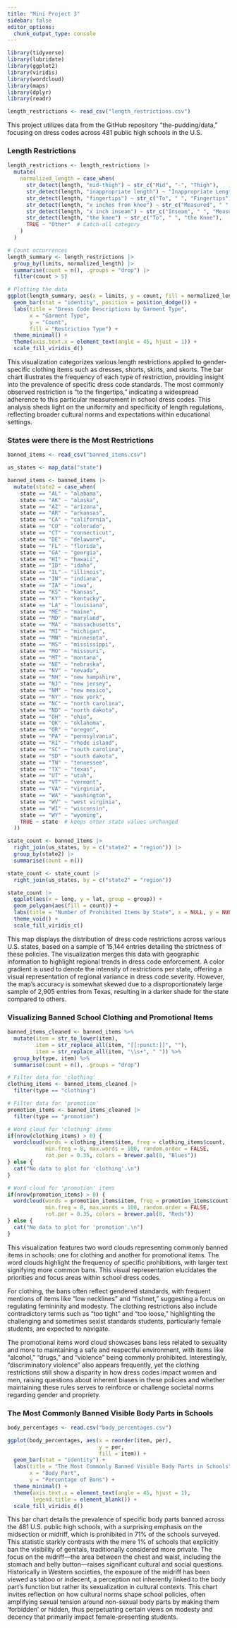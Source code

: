 ```yaml
---
title: "Mini Project 3"
sidebar: false
editor_options: 
  chunk_output_type: console
---
```


```r
library(tidyverse)
library(lubridate)
library(ggplot2)
library(viridis)
library(wordcloud)
library(maps)
library(dplyr)
library(readr)

length_restrictions <- read_csv("length_restrictions.csv")
```

This project utilizes data from the GitHub repository "the-pudding/data," focusing on dress codes across 481 public high schools in the U.S. 

### Length Restrictions

```r
length_restrictions <- length_restrictions |>
  mutate(
    normalized_length = case_when(
      str_detect(length, "mid-thigh") ~ str_c("Mid", "-", "Thigh"),
      str_detect(length, "inappropriate length") ~ "Inappropriate Length",
      str_detect(length, "fingertips") ~ str_c("To", " ", "Fingertips"),
      str_detect(length, "x inches from knee") ~ str_c("Measured", " ", "from Knee"),
      str_detect(length, "x inch inseam") ~ str_c("Inseam", " ", "Measurement"),
      str_detect(length, "the knee") ~ str_c("To", " ", "the Knee"),
      TRUE ~ "Other"  # Catch-all category
    )
  )

# Count occurrences
length_summary <- length_restrictions |>
  group_by(limits, normalized_length) |>
  summarise(count = n(), .groups = "drop") |>
  filter(count > 5)

# Plotting the data
ggplot(length_summary, aes(x = limits, y = count, fill = normalized_length)) +
  geom_bar(stat = "identity", position = position_dodge()) +
  labs(title = "Dress Code Descriptions by Garment Type",
       x = "Garment Type",
       y = "Count",
       fill = "Restriction Type") +
  theme_minimal() +
  theme(axis.text.x = element_text(angle = 45, hjust = 1)) +
  scale_fill_viridis_d()
```

This visualization categorizes various length restrictions applied to gender-specific clothing items such as dresses, shorts, skirts, and skorts. The bar chart illustrates the frequency of each type of restriction, providing insight into the prevalence of specific dress code standards. The most commonly observed restriction is "to the fingertips," indicating a widespread adherence to this particular measurement in school dress codes. This analysis sheds light on the uniformity and specificity of length regulations, reflecting broader cultural norms and expectations within educational settings.

### States were there is the Most Restrictions

```r
banned_items <- read_csv("banned_items.csv")

us_states <- map_data("state")

banned_items <- banned_items |>
  mutate(state2 = case_when(
    state == "AL" ~ "alabama",
    state == "AK" ~ "alaska",
    state == "AZ" ~ "arizona",
    state == "AR" ~ "arkansas",
    state == "CA" ~ "california",
    state == "CO" ~ "colorado",
    state == "CT" ~ "connecticut",
    state == "DE" ~ "delaware",
    state == "FL" ~ "florida",
    state == "GA" ~ "georgia",
    state == "HI" ~ "hawaii",
    state == "ID" ~ "idaho",
    state == "IL" ~ "illinois",
    state == "IN" ~ "indiana",
    state == "IA" ~ "iowa",
    state == "KS" ~ "kansas",
    state == "KY" ~ "kentucky",
    state == "LA" ~ "louisiana",
    state == "ME" ~ "maine",
    state == "MD" ~ "maryland",
    state == "MA" ~ "massachusetts",
    state == "MI" ~ "michigan",
    state == "MN" ~ "minnesota",
    state == "MS" ~ "mississippi",
    state == "MO" ~ "missouri",
    state == "MT" ~ "montana",
    state == "NE" ~ "nebraska",
    state == "NV" ~ "nevada",
    state == "NH" ~ "new hampshire",
    state == "NJ" ~ "new jersey",
    state == "NM" ~ "new mexico",
    state == "NY" ~ "new york",
    state == "NC" ~ "north carolina",
    state == "ND" ~ "north dakota",
    state == "OH" ~ "ohio",
    state == "OK" ~ "oklahoma",
    state == "OR" ~ "oregon",
    state == "PA" ~ "pennsylvania",
    state == "RI" ~ "rhode island",
    state == "SC" ~ "south carolina",
    state == "SD" ~ "south dakota",
    state == "TN" ~ "tennessee",
    state == "TX" ~ "texas",
    state == "UT" ~ "utah",
    state == "VT" ~ "vermont",
    state == "VA" ~ "virginia",
    state == "WA" ~ "washington",
    state == "WV" ~ "west virginia",
    state == "WI" ~ "wisconsin",
    state == "WY" ~ "wyoming",
    TRUE ~ state  # keeps other state values unchanged
  ))

```

```r
state_count <- banned_items |>
  right_join(us_states, by = c("state2" = "region")) |>
  group_by(state2) |>
  summarise(count = n())

state_count <- state_count |>
  right_join(us_states, by = c("state2" = "region"))

state_count |>
  ggplot(aes(x = long, y = lat, group = group)) +
  geom_polygon(aes(fill = count)) +
  labs(title = "Number of Prohibited Items by State", x = NULL, y = NULL) +
  theme_void() + 
  scale_fill_viridis_c()
```

This map displays the distribution of dress code restrictions across various U.S. states, based on a sample of 15,144 entries detailing the strictness of these policies. The visualization merges this data with geographic information to highlight regional trends in dress code enforcement. A color gradient is used to denote the intensity of restrictions per state, offering a visual representation of regional variance in dress code severity. However, the map's accuracy is somewhat skewed due to a disproportionately large sample of 2,905 entries from Texas, resulting in a darker shade for the state compared to others.

### Visualizing Banned School Clothing and Promotional Items

```r
banned_items_cleaned <- banned_items %>%
  mutate(item = str_to_lower(item),
         item = str_replace_all(item, "[[:punct:]]", ""),
         item = str_replace_all(item, "\\s+", " ")) %>%
  group_by(type, item) %>%
  summarise(count = n(), .groups = "drop")

# Filter data for 'clothing'
clothing_items <- banned_items_cleaned |>
  filter(type == "clothing")

# Filter data for 'promotion'
promotion_items <- banned_items_cleaned |>
  filter(type == "promotion")

# Word cloud for 'clothing' items
if(nrow(clothing_items) > 0) {
  wordcloud(words = clothing_items$item, freq = clothing_items$count,
            min.freq = 8, max.words = 100, random.order = FALSE,
            rot.per = 0.35, colors = brewer.pal(8, "Blues"))
} else {
  cat("No data to plot for 'clothing'.\n")
}

# Word cloud for 'promotion' items
if(nrow(promotion_items) > 0) {
  wordcloud(words = promotion_items$item, freq = promotion_items$count,
            min.freq = 8, max.words = 100, random.order = FALSE,
            rot.per = 0.35, colors = brewer.pal(8, "Reds"))
} else {
  cat("No data to plot for 'promotion'.\n")
}
```

This visualization features two word clouds representing commonly banned items in schools: one for clothing and another for promotional items. The word clouds highlight the frequency of specific prohibitions, with larger text signifying more common bans. This visual representation elucidates the priorities and focus areas within school dress codes.

For clothing, the bans often reflect gendered standards, with frequent mentions of items like "low necklines" and "fishnet," suggesting a focus on regulating femininity and modesty. The clothing restrictions also include contradictory terms such as "too tight" and "too loose," highlighting the challenging and sometimes sexist standards students, particularly female students, are expected to navigate.

The promotional items word cloud showcases bans less related to sexuality and more to maintaining a safe and respectful environment, with items like "alcohol," "drugs," and "violence" being commonly prohibited. Interestingly, "discriminatory violence" also appears frequently, yet the clothing restrictions still show a disparity in how dress codes impact women and men, raising questions about inherent biases in these policies and whether maintaining these rules serves to reinforce or challenge societal norms regarding gender and propriety.

### The Most Commonly Banned Visible Body Parts in Schools

```r
body_percentages <- read.csv("body_percentages.csv")

ggplot(body_percentages, aes(x = reorder(item, per), 
                             y = per, 
                             fill = item)) +
  geom_bar(stat = "identity") +
  labs(title = "The Most Commonly Banned Visible Body Parts in Schools",
       x = "Body Part",
       y = "Percentage of Bans") +
  theme_minimal() +
  theme(axis.text.x = element_text(angle = 45, hjust = 1),
        legend.title = element_blank()) +
  scale_fill_viridis_d()
```

This bar chart details the prevalence of specific body parts banned across the 481 U.S. public high schools, with a surprising emphasis on the midsection or midriff, which is prohibited in 71% of the schools surveyed. This statistic starkly contrasts with the mere 1% of schools that explicitly ban the visibility of genitals, traditionally considered more private. The focus on the midriff—the area between the chest and waist, including the stomach and belly button—raises significant cultural and social questions. Historically in Western societies, the exposure of the midriff has been viewed as taboo or indecent, a perception not inherently linked to the body part's function but rather its sexualization in cultural contexts. This chart invites reflection on how cultural norms shape school policies, often amplifying sexual tension around non-sexual body parts by making them 'forbidden' or hidden, thus perpetuating certain views on modesty and decency that primarily impact female-presenting students.
